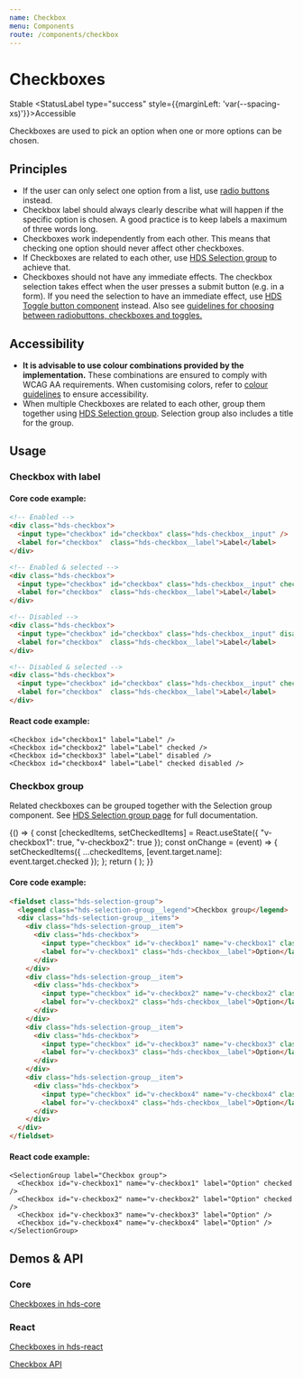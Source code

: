 ```yaml
---
name: Checkbox
menu: Components
route: /components/checkbox
---
```




# Checkboxes

<StatusLabel type="info">Stable</StatusLabel>
<StatusLabel type="success" style={{marginLeft: 'var(--spacing-xs)'}}>Accessible</StatusLabel>

<LargeParagraph>
  Checkboxes are used to pick an option when one or more options can be chosen. 
</LargeParagraph>

## Principles

- If the user can only select one option from a list, use [radio buttons](/components/radio-button) instead.
- Checkbox label should always clearly describe what will happen if the specific option is chosen. A good practice is to keep labels a maximum of three words long.
- Checkboxes work independently from each other. This means that checking one option should never affect other checkboxes.
- If Checkboxes are related to each other, use [HDS Selection group](/components/selection-group) to achieve that. 
- Checkboxes should not have any immediate effects. The checkbox selection takes effect when the user presses a submit button (e.g. in a form). If you need the selection to have an immediate effect, use [HDS Toggle button component](/components/toggle) instead. Also see [guidelines for choosing between radiobuttons, checkboxes and toggles.](/guidelines/checkboxs-radiobuttons-toggles)

## Accessibility

- **It is advisable to use colour combinations provided by the implementation.** These combinations are ensured to comply with WCAG AA requirements. When customising colors, refer to [colour guidelines](/design-tokens/colour "Colour") to ensure accessibility.
- When multiple Checkboxes are related to each other, group them together using [HDS Selection group](/components/selection-group). Selection group also includes a title for the group.

## Usage
### Checkbox with label

<Playground>
  <Checkbox label="Label" />
  <Checkbox label="Label" checked />
  <Checkbox label="Label" disabled />
  <Checkbox label="Label" checked disabled />
</Playground>

#### Core code example:
```html
<!-- Enabled -->
<div class="hds-checkbox">
  <input type="checkbox" id="checkbox" class="hds-checkbox__input" />
  <label for="checkbox"  class="hds-checkbox__label">Label</label>
</div>

<!-- Enabled & selected -->
<div class="hds-checkbox">
  <input type="checkbox" id="checkbox" class="hds-checkbox__input" checked />
  <label for="checkbox"  class="hds-checkbox__label">Label</label>
</div>

<!-- Disabled -->
<div class="hds-checkbox">
  <input type="checkbox" id="checkbox" class="hds-checkbox__input" disabled />
  <label for="checkbox"  class="hds-checkbox__label">Label</label>
</div>

<!-- Disabled & selected -->
<div class="hds-checkbox">
  <input type="checkbox" id="checkbox" class="hds-checkbox__input" checked disabled />
  <label for="checkbox"  class="hds-checkbox__label">Label</label>
</div>
```

#### React code example:
```tsx
<Checkbox id="checkbox1" label="Label" />
<Checkbox id="checkbox2" label="Label" checked />
<Checkbox id="checkbox3" label="Label" disabled />
<Checkbox id="checkbox4" label="Label" checked disabled />
```

### Checkbox group

Related checkboxes can be grouped together with the Selection group component. See [HDS Selection group page](/components/selection-group) for full documentation.

<Playground>
  {() => {
    const [checkedItems, setCheckedItems] = React.useState({ "v-checkbox1": true, "v-checkbox2": true });
    const onChange = (event) => {
      setCheckedItems({ ...checkedItems, [event.target.name]: event.target.checked });
    };
    return (
      <SelectionGroup label="Checkbox group">
        <Checkbox id="v-checkbox1" name="v-checkbox1" label="Option" checked={checkedItems["v-checkbox1"]} onChange={onChange} />
        <Checkbox id="v-checkbox2" name="v-checkbox2" label="Option" checked={checkedItems["v-checkbox2"]} onChange={onChange} />
        <Checkbox id="v-checkbox3" name="v-checkbox3" label="Option" checked={checkedItems["v-checkbox3"]} onChange={onChange} />
        <Checkbox id="v-checkbox4" name="v-checkbox4" label="Option" checked={checkedItems["v-checkbox4"]} onChange={onChange} />
      </SelectionGroup>
    );
  }}
</Playground>

#### Core code example:
```html
<fieldset class="hds-selection-group">
  <legend class="hds-selection-group__legend">Checkbox group</legend>
  <div class="hds-selection-group__items">
    <div class="hds-selection-group__item">
      <div class="hds-checkbox">
        <input type="checkbox" id="v-checkbox1" name="v-checkbox1" class="hds-checkbox__input" value="foo" checked />
        <label for="v-checkbox1" class="hds-checkbox__label">Option</label>
      </div>
    </div>
    <div class="hds-selection-group__item">
      <div class="hds-checkbox">
        <input type="checkbox" id="v-checkbox2" name="v-checkbox2" class="hds-checkbox__input" value="bar" checked/>
        <label for="v-checkbox2" class="hds-checkbox__label">Option</label>
      </div>
    </div>
    <div class="hds-selection-group__item">
      <div class="hds-checkbox">
        <input type="checkbox" id="v-checkbox3" name="v-checkbox3" class="hds-checkbox__input" value="baz" />
        <label for="v-checkbox3" class="hds-checkbox__label">Option</label>
      </div>
    </div>
    <div class="hds-selection-group__item">
      <div class="hds-checkbox">
        <input type="checkbox" id="v-checkbox4" name="v-checkbox4" class="hds-checkbox__input" value="qux" />
        <label for="v-checkbox4" class="hds-checkbox__label">Option</label>
      </div>
    </div>
  </div>
</fieldset>
```

#### React code example:
```tsx
<SelectionGroup label="Checkbox group">
  <Checkbox id="v-checkbox1" name="v-checkbox1" label="Option" checked />
  <Checkbox id="v-checkbox2" name="v-checkbox2" label="Option" checked />
  <Checkbox id="v-checkbox3" name="v-checkbox3" label="Option" />
  <Checkbox id="v-checkbox4" name="v-checkbox4" label="Option" />
</SelectionGroup>
```

## Demos & API

### Core

[Checkboxes in hds-core](/storybook/core/?path=/story/components-checkbox--default)

### React

[Checkboxes in hds-react](/storybook/react/?path=/story/components-checkbox--default)

[Checkbox API](/storybook/react/?path=/docs/components-checkbox--default)
